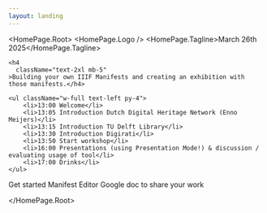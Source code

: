 ```yaml
---
layout: landing
---
```



<HomePage.Root>
  <HomePage.Logo />
  <HomePage.Tagline>March 26th 2025</HomePage.Tagline>
  <div className="flex flex-col gap-8 mb-4">
  
    <h4
      className="text-2xl mb-5"
    >Building your own IIIF Manifests and creating an exhibition with those manifests.</h4>
    
    <ul className="w-full text-left py-4">
        <li>13:00 Welcome</li>
        <li>13:05 Introduction Dutch Digital Heritage Network (Enno Meijers)</li>
        <li>13:15 Introduction TU Delft Library</li>
        <li>13:30 Introduction Digirati</li>
        <li>13:50 Start workshop</li>
        <li>16:00 Presentations (using Presentation Mode!) & discussion / evaluating usage of tool</li>
        <li>17:00 Drinks</li>
    </ul>

  </div>
  <HomePage.Buttons>
    <HomePage.Button href="/getting-started" variant="accent">
      Get started
    </HomePage.Button>
    <HomePage.Button href="https://manifest-editor.digirati.services">Manifest Editor</HomePage.Button>
 <HomePage.Button href="https://docs.google.com/document/d/1wJieKlx2YyhmCihEkq6H1P3zFAEZ0LY51u6PVVrcxVI/edit?usp=sharing">Google doc to share your work</HomePage.Button>
  </HomePage.Buttons>

</HomePage.Root>
